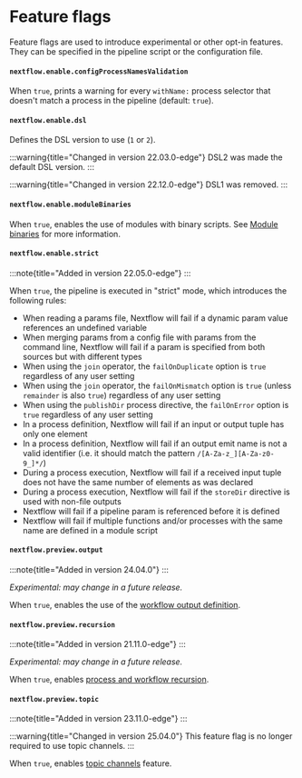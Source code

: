 # Feature flags

Feature flags are used to introduce experimental or other opt-in features. They can be specified in the pipeline script or the configuration file.

#### `nextflow.enable.configProcessNamesValidation`

When `true`, prints a warning for every `withName:` process selector that doesn't match a process in the pipeline (default: `true`).

#### `nextflow.enable.dsl`

Defines the DSL version to use (`1` or `2`).

:::warning{title="Changed in version 22.03.0-edge"}
DSL2 was made the default DSL version.
:::

:::warning{title="Changed in version 22.12.0-edge"}
DSL1 was removed.
:::

#### `nextflow.enable.moduleBinaries`

When `true`, enables the use of modules with binary scripts. See [Module binaries][module-binaries] for more information.

#### `nextflow.enable.strict`

:::note{title="Added in version 22.05.0-edge"}
:::

When `true`, the pipeline is executed in "strict" mode, which introduces the following rules:

- When reading a params file, Nextflow will fail if a dynamic param value references an undefined variable
- When merging params from a config file with params from the command line, Nextflow will fail if a param is specified from both sources but with different types
- When using the `join` operator, the `failOnDuplicate` option is `true` regardless of any user setting
- When using the `join` operator, the `failOnMismatch` option is `true` (unless `remainder` is also `true`) regardless of any user setting
- When using the `publishDir` process directive, the `failOnError` option is `true` regardless of any user setting
- In a process definition, Nextflow will fail if an input or output tuple has only one element
- In a process definition, Nextflow will fail if an output emit name is not a valid identifier (i.e. it should match the pattern `/[A-Za-z_][A-Za-z0-9_]*/`)
- During a process execution, Nextflow will fail if a received input tuple does not have the same number of elements as was declared
- During a process execution, Nextflow will fail if the `storeDir` directive is used with non-file outputs
- Nextflow will fail if a pipeline param is referenced before it is defined
- Nextflow will fail if multiple functions and/or processes with the same name are defined in a module script

#### `nextflow.preview.output`

:::note{title="Added in version  24.04.0"}
:::

*Experimental: may change in a future release.*

When `true`, enables the use of the [workflow output definition][workflow-output-def].

#### `nextflow.preview.recursion`

:::note{title="Added in version  21.11.0-edge"}
:::
        
*Experimental: may change in a future release.*

When `true`, enables [process and workflow recursion][workflow-recursion].


#### `nextflow.preview.topic`

:::note{title="Added in version  23.11.0-edge"}
:::
        
:::warning{title="Changed in version 25.04.0"}
This feature flag is no longer required to use topic channels.
:::
        
When `true`, enables [topic channels][channel-topic] feature.


[channel-topic]: /nextflow_docs/nextflow_repo/docs/reference/channel.mdx#topic
[module-binaries]: /nextflow_docs/nextflow_repo/docs/module.mdx#module-binaries
[workflow-output-def]: /nextflow_docs/nextflow_repo/docs/workflow.mdx#workflow-outputs
[workflow-recursion]: /nextflow_docs/nextflow_repo/docs/workflow.mdx#recursion